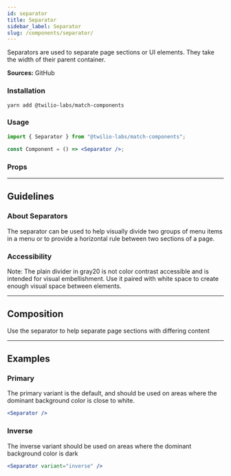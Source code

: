 ```yaml
---
id: separator
title: Separator
sidebar_label: Separator
slug: /components/separator/
---
```



Separators are used to separate page sections or UI elements. They take the width of their parent container.

**Sources:** <Anchor href="https://github.com/twilio-labs/match/tree/main/packages/match-components/src/separator">GitHub</Anchor>

### Installation

```shell
yarn add @twilio-labs/match-components
```

### Usage

```jsx
import { Separator } from "@twilio-labs/match-components";

const Component = () => <Separator />;
```

### Props

<Props of="Separator" />

---

## Guidelines

### About Separators

The separator can be used to help visually divide two groups of menu items in a menu or to provide a horizontal rule between two sections of a page.

### Accessibility

Note: The plain divider in gray20 is not color contrast accessible and is intended for visual embellishment. Use it paired with white space to create enough visual space between elements.

---

## Composition

Use the separator to help separate page sections with differing content

---

## Examples

<ThemeSwitcher />

### Primary

The primary variant is the default, and should be used on areas where the dominant background color is close to white.

```jsx live
<Separator />
```

### Inverse

The inverse variant should be used on areas where the dominant background color is dark

```jsx live bg=darkest
<Separator variant="inverse" />
```
